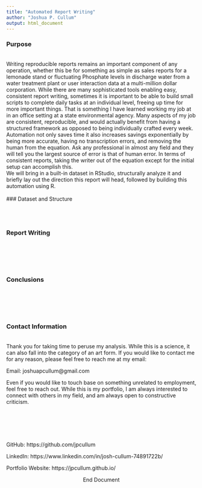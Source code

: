 ```yaml
---
title: "Automated Report Writing"
author: "Joshua P. Cullum"
output: html_document
---
```


### Purpose
<br>
Writing reproducible reports remains an important component of any operation, whether this be for something as simple as sales reports for a lemonade stand or fluctuating Phosphate levels in discharge water from a water treatment plant or user interaction data at a multi-million dollar corporation. While there are many sophisticated tools enabling easy, consistent report writing, sometimes it is important to be able to build small scripts to complete daily tasks at an individual level, freeing up time for more important things.
That is something I have learned working my job at in an office setting at a state environmental agency. Many aspects of my job are consistent, reproducible, and would actually benefit from having a structured framework as opposed to being individually crafted every week. Automation not only saves time it also increases savings exponentially by being more accurate, having no transcription errors, and removing the human from the equation. Ask any professional in almost any field and they will tell you the largest source of error is that of human error. In terms of consistent reports, taking the writer out of the equation except for the initial setup can accomplish this.
<br>
We will bring in a built-in dataset in RStudio, structurally analyze it and briefly lay out the direction this report will head, followed by building this automation using R.
<br>
<br>
### Dataset and Structure
<br>

<br>
<br>

### Report Writing
<br>

<br>
<br>

### Conclusions
<br>

<br>
<br>

### Contact Information
<br>
Thank you for taking time to peruse my analysis. While this is a science, it can also fall into the category of an art form. If you would like to contact me for any reason, please feel free to reach me at my email:

Email: joshuapcullum@gmail.com

Even if you would like to touch base on something unrelated to employment, feel free to reach out. While this is my portfolio, I am always interested to connect with others in my field, and am always open to constructive criticism.

<br> 
<br>
<br>
<br>


GitHub: https://github.com/jpcullum

LinkedIn: https://www.linkedin.com/in/josh-cullum-74891722b/

Portfolio Website: https://jpcullum.github.io/

<center> End Document

<br>
<br>